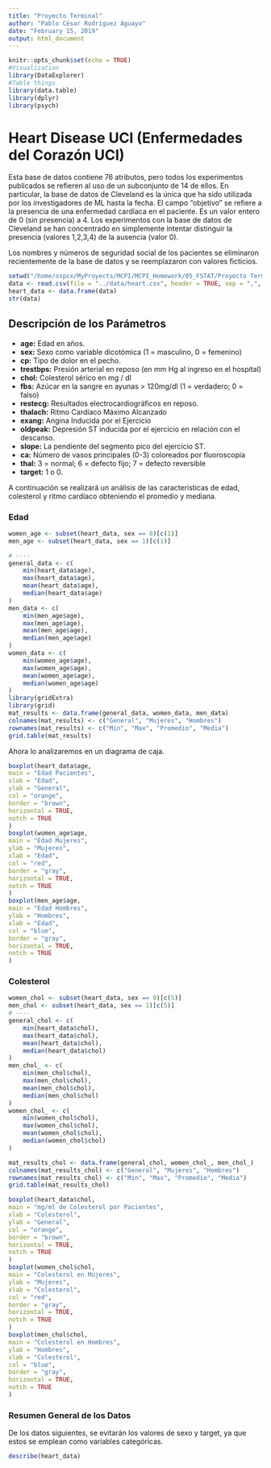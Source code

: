 ```yaml
---
title: "Proyecto Terminal"
author: "Pablo César Rodríguez Aguayo"
date: "February 15, 2019"
output: html_document
---
```


```r
knitr::opts_chunk$set(echo = TRUE)
#Visualization
library(DataExplorer)
#Table things
library(data.table)
library(dplyr)
library(psych)
```
# Heart Disease UCI (Enfermedades del Corazón UCI)
Esta base de datos contiene 76 atributos, pero todos los experimentos publicados se refieren al uso de un subconjunto de 14 de ellos. En particular, la base de datos de Cleveland es la única que ha sido utilizada por los investigadores de ML hasta la fecha. El campo "objetivo" se refiere a la presencia de una enfermedad cardíaca en el paciente. Es un valor entero de 0 (sin presencia) a 4. Los experimentos con la base de datos de Cleveland se han concentrado en simplemente intentar distinguir la presencia (valores 1,2,3,4) de la ausencia (valor 0).

Los nombres y números de seguridad social de los pacientes se eliminaron recientemente de la base de datos y se reemplazaron con valores ficticios.

```r
setwd("/home/ospcx/MyProyects/MCPI/MCPI_Homework/05_FSTAT/Proyecto Terminal/src/")
data <- read.csv(file = "../data/heart.csv", header = TRUE, sep = ",", stringsAsFactors=FALSE)
heart_data <- data.frame(data)
str(data)
```

## Descripción de los Parámetros

- **age:** Edad en años.
- **sex:** Sexo como variable dicotómica (1 = masculino, 0 = femenino)
- **cp:** Tipo de dolor en el pecho.
- **trestbps:** Presión arterial en reposo (en mm Hg al ingreso en el hospital)
- **chol:** Colesterol sérico en mg / dl
- **fbs:** Azúcar en la sangre en ayunas > 120mg/dl (1 = verdadero; 0 = falso)
- **restecg:** Resultados electrocardiográficos en reposo. 
- **thalach:** Ritmo Cardíaco Máximo Alcanzado
- **exang:**  Angina Inducida por el Ejercicio
- **oldpeak:** Depresión ST inducida por el ejercicio en relación con el descanso.
- **slope:** La pendiente del segmento pico del ejercicio ST.
- **ca:** Número de vasos principales (0-3) coloreados por fluoroscopia
- **thal:** 3 = normal; 6 = defecto fijo; 7 = defecto reversible
- **target:** 1 o 0.

A continuación se realizará un análisis de las características de edad, colesterol y ritmo cardíaco obteniendo el promedio y mediana.

### Edad
```r
women_age <- subset(heart_data, sex == 0)[c(1)]
men_age <- subset(heart_data, sex == 1)[c(1)]

# ----
general_data <- c(
	min(heart_data$age),
	max(heart_data$age),
	mean(heart_data$age),
	median(heart_data$age)
)
men_data <- c(
	min(men_age$age),
	max(men_age$age),
	mean(men_age$age),
	median(men_age$age)
)
women_data <- c(
	min(women_age$age),
	max(women_age$age),
	mean(women_age$age),
	median(women_age$age)
)
library(gridExtra)
library(grid)
mat_results <- data.frame(general_data, women_data, men_data)
colnames(mat_results) <- c("General", "Mujeres", "Hombres")
rownames(mat_results) <- c("Min", "Max", "Promedio", "Media")
grid.table(mat_results)
```

Ahora lo analizaremos en un diagrama de caja.

```r
boxplot(heart_data$age,
main = "Edad Pacientes",
xlab = "Edad",
ylab = "General",
col = "orange",
border = "brown",
horizontal = TRUE,
notch = TRUE
)
boxplot(women_age$age,
main = "Edad Mujeres",
ylab = "Mujeres",
xlab = "Edad",
col = "red",
border = "gray",
horizontal = TRUE,
notch = TRUE
)
boxplot(men_age$age,
main = "Edad Hombres",
ylab = "Hombres",
xlab = "Edad",
col = "blue",
border = "gray",
horizontal = TRUE,
notch = TRUE
)
```

### Colesterol

```r
women_chol <- subset(heart_data, sex == 0)[c(5)]
men_chol <- subset(heart_data, sex == 1)[c(5)]
# ----
general_chol <- c(
	min(heart_data$chol),
	max(heart_data$chol),
	mean(heart_data$chol),
	median(heart_data$chol)
)
men_chol_ <- c(
	min(men_chol$chol),
	max(men_chol$chol),
	mean(men_chol$chol),
	median(men_chol$chol)
)
women_chol_ <- c(
	min(women_chol$chol),
	max(women_chol$chol),
	mean(women_chol$chol),
	median(women_chol$chol)
)

mat_results_chol <- data.frame(general_chol, women_chol_, men_chol_)
colnames(mat_results_chol) <- c("General", "Mujeres", "Hombres")
rownames(mat_results_chol) <- c("Min", "Max", "Promedio", "Media")
grid.table(mat_results_chol)
```


```r
boxplot(heart_data$chol,
main = "mg/ml de Colesterol por Pacientes",
xlab = "Colesterol",
ylab = "General",
col = "orange",
border = "brown",
horizontal = TRUE,
notch = TRUE
)
boxplot(women_chol$chol,
main = "Colesterol en Mujeres",
ylab = "Mujeres",
xlab = "Colesterol",
col = "red",
border = "gray",
horizontal = TRUE,
notch = TRUE
)
boxplot(men_chol$chol,
main = "Colesterol en Hombres",
ylab = "Hombres",
xlab = "Colesterol",
col = "blue",
border = "gray",
horizontal = TRUE,
notch = TRUE
)
```

### Resumen General de los Datos
De los datos siguientes, se evitarán los valores de sexo y target, ya que estos se emplean como variables categóricas.
```r
describe(heart_data)

```




